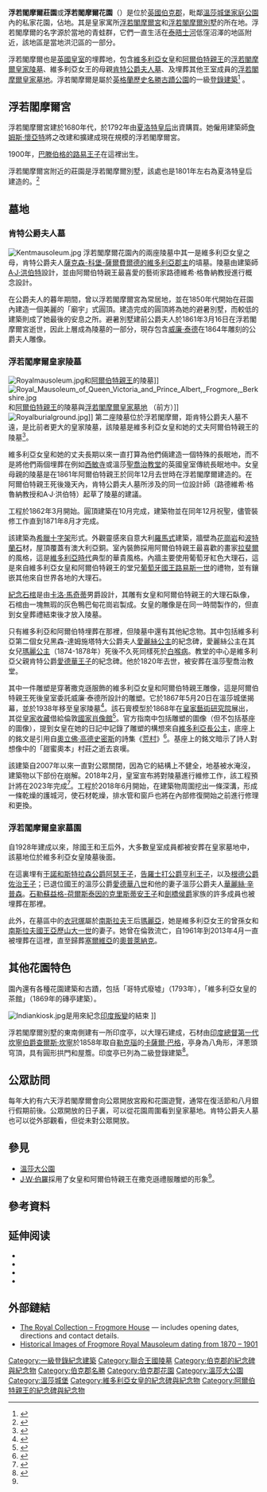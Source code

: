{{noteTA
|G1 = Country
|G2 = PP
|G3 = UK Places
|G4 = PoliticiansUK
|1=zh-hans:阿尔伯特亲王; zh-tw:阿爾伯特親王; zh-hk:亞厘畢親王;
|2=zh-cn:乔治;zh-tw:喬治;zh-hk:佐治;
}}
{{short description|Famous garden in England}}
{{Use dmy dates|date=September 2020}}
{{Infobox historic site
| name = 浮若閣摩爾
| native_name =
| native_language =
| image = Frogmore House, Garden Front, by Charles Wild, 1819 - royal coll 922118 257037 ORI 0 0.jpg
| image_size = 260
| caption = 查爾斯·懷爾德的19世紀初水彩畫，展示湖上的浮若閣摩爾宮。 
| alt = 橫跨湖景的大房子。樹在右邊。
| type = 花園
| locmapin = Berkshire
| coordinates = {{coord|51.4743|-0.5944|display=inline,title}}
| location = [[溫莎|溫莎]]
| area =
| built =
| restored_by = 
| architect =
| architecture =
| governing_body = [[英國皇家財產局|英國皇家財產局]]
| owner = [[伊麗莎白二世|伊麗莎白二世]]
| designation1 = National Register of Historic Parks and Gardens
| designation1_offname = 皇家地產，溫莎：浮若閣摩爾花園 
| designation1_date = 30-09-1987
| designation1_number = 1000587
| designation2 = Grade II*
| designation2_offname = 浮若閣摩爾花園裡湖邊的哥特式廢墟廟宇 
| designation2_date = 02-10-1975
| designation2_number = 1319305
| designation3 = Grade II
| designation3_offname = 浮若閣摩爾別墅東南側的亭
| designation3_date = 02-10-1975
| designation3_number =  1319306
| designation4 = Grade II
| designation4_offname = 從島上通往根德公爵夫人墓的橋樑 
| designation4_date = 02-10-1975
| designation4_number = 1319267
| designation5 = Grade II
| designation5_offname = 位於浮若閣摩爾地帶的浮若閣摩爾宮南側茶館 
| designation5_date = 02-10-1975
| designation5_number = 1117779
}}

'''浮若閣摩爾莊園'''或'''浮若閣摩爾花園'''（{{lang-en|Frogmore}}）是位於[[英國|英國]][[伯克郡|伯克郡]]，毗鄰[[溫莎城堡|溫莎城堡]][[家庭公園|家庭公園]]內的私家花園，佔地{{convert|130000|m2|acre}}。其是皇家寓所[[浮若閣摩爾宮|浮若閣摩爾宮]]和[[浮若閣摩爾別墅|浮若閣摩爾別墅]]的所在地。浮若閣摩爾的名字源於當地的青蛙群，它們一直生活在[[泰晤士河|泰晤士河]]低窪沼澤的地區附近，該地區是當地洪氾區的一部分。

浮若閣摩爾也是[[英國皇室|英國皇室]]的埋葬地，包含[[維多利亞女皇|維多利亞女皇]]和[[阿爾伯特親王|阿爾伯特親王]]的[[浮若閣摩爾皇家陵墓|浮若閣摩爾皇家陵墓]]、維多利亞女王的母親[[肯特公爵夫人墓|肯特公爵夫人墓]]、及埋葬其他王室成員的[[浮若閣摩爾皇家墓地|浮若閣摩爾皇家墓地]]。浮若閣摩爾是屬於[[英格蘭歷史名勝古蹟公園|英格蘭歷史名勝古蹟公園]]的一級[[登錄建築|登錄建築]]<ref name=NHLEGarden>{{NHLE|num=1000587|desc=The Royal Estate, Windsor: Frogmore Gardens|access-date=2017-09-06|mode=cs2}}</ref>
。

==浮若閣摩爾宮==
{{Main|浮若閣摩爾宮}}
浮若閣摩爾宮建於1680年代，於1792年由[[夏洛特皇后|夏洛特皇后]]出資購買。她僱用建築師[[詹姆斯·懷亞特|詹姆斯·懷亞特]]將之改建和擴建成現在規模的浮若閣摩爾宮。

1900年，[[第一代緬甸的蒙巴頓伯爵路易·蒙巴頓|巴滕伯格的路易王子]]在這裡出生。

浮若閣摩爾宮附近的莊園是浮若閣摩爾別墅，該處也是1801年左右為夏洛特皇后建造的。<ref>{{Cite web |url=https://www.rct.uk/collection/2100460/frogmore-cottage-windsor |title=Thomas Ingram (d. 1872) - Frogmore Cottage, Windsor |website=www.rct.uk |language=en |access-date=2018-11-24 |archive-date=2021-04-10 |archive-url=https://web.archive.org/web/20210410150716/https://www.rct.uk/collection/2100460/frogmore-cottage-windsor |dead-url=no }}</ref>

==墓地==

===肯特公爵夫人墓===
{{Main|肯特公爵夫人墓}}
[[Image:Kentmausoleum.jpg|thumb]]
浮若閣摩爾花園內的兩座陵墓中其一是維多利亞女皇之母，肯特公爵夫人[[維多利亞公主_(薩克森-科堡-薩爾費爾德)|薩克森-科堡-薩爾費爾德的維多利亞郡主]]的墳墓。陵墓由建築師[[A·J·洪伯特|A·J·洪伯特]]設計，並由阿爾伯特親王最喜愛的藝術家路德維希·格魯納教授進行概念設計。

在公爵夫人的暮年期間，曾以浮若閣摩爾宮為常居地，並在1850年代開始在莊園內建造一個美麗的「廟宇」式圓頂。建造完成的圓頂將為她的避暑別墅，而較低的建築則成了她最後的安息之所。避暑別墅建前公爵夫人於1861年3月16日在浮若閣摩爾宮逝世，因此上層成為陵墓的一部分，現存包含[[威廉·泰德|威廉·泰德]]在1864年雕刻的公爵夫人雕像。

===浮若閣摩爾皇家陵墓===
{{Main|浮若閣摩爾皇家陵墓}}
[[Image:Royalmausoleum.jpg|thumb]]和[[阿爾伯特親王|阿爾伯特親王]]的陵墓]]
[[File:Royal_Mausoleum_of_Queen_Victoria_and_Prince_Albert,_Frogmore,_Berkshire.jpg|thumb]]和[[阿爾伯特親王|阿爾伯特親王]]的陵墓與[[浮若閣摩爾皇家墓地|浮若閣摩爾皇家墓地]] （前方）]]
[[File:Royalburialground.jpg|thumb]]]]
第二座陵墓位於浮若閣摩爾，距肯特公爵夫人墓不遠，是比前者更大的皇家陵墓，該陵墓是維多利亞女皇和她的丈夫阿爾伯特親王的陵墓<ref>{{cite web| url=http://www.royal.gov.uk/TheRoyalResidences/Frogmore/History.aspx| title=History of Frogmore| publisher=The Official Website of the British Monarchy| access-date=2015-12-21| archive-date=2021-04-10| archive-url=https://web.archive.org/web/20210410092918/http://www.royal.gov.uk/TheRoyalResidences/Frogmore/History.aspx| dead-url=no}}</ref>。

維多利亞女皇和她的丈夫長期以來一直打算為他們倆建造一個特殊的長眠地​​，而不是將他們兩個埋葬在例如[[西敏寺|西敏寺]]或溫莎[[聖喬治教堂|聖喬治教堂]]的英國皇室傳統長眠地​​中。女皇母親的陵墓是在1861年阿爾伯特親王於同年12月去世時在浮若閣摩爾建造的。在阿爾伯特親王死後幾天內，肯特公爵夫人墓所涉及的同一位設計師（路德維希·格魯納教授和A·J·洪伯特）起草了陵墓的建議。

工程於1862年3月開始。圓頂建築在10月完成，建築物並在同年12月祝聖，儘管裝修工作直到1871年8月才完成。 

該建築為[[希臘十字架|希臘十字架]]形式。外觀靈感來自意大利[[羅馬式|羅馬式]]建築，牆壁為[[花崗岩|花崗岩]]和[[波特蘭石|波特蘭石]]材，屋頂覆蓋有澳大利亞銅。室內裝飾採用阿爾伯特親王最喜歡的畫家[[拉斐爾|拉斐爾]]的風格，這是[[維多利亞時代|維多利亞時代]]典型的華貴風格。內牆主要使用葡萄牙紅色大理石，這是來自維多利亞女皇和阿爾伯特親王的堂兄[[葡萄牙國王|葡萄牙國王]][[路易斯一世_(葡萄牙)|路易斯一世]]的禮物，並有鑲嵌其他來自世界各地的大理石。

[[喪葬藝術|紀念]][[石棺|石棺]]是由[[卡洛·馬奇蒂|卡洛·馬奇蒂]]男爵設計，其雕有女皇和阿爾伯特親王的大理石臥像，石棺由一塊無瑕的灰色鴨巴甸花崗岩製成。女皇的雕像是在同一時間製作的，但直到女皇葬禮結束後才放入陵墓。

只有維多利亞和阿爾伯特埋葬在那裡，但陵墓中還有其他紀念物。其中包括維多利亞第二個女兒黑森-達姆施塔特大公爵夫人[[愛麗絲公主_(英國)|愛麗絲公主]]的紀念碑，愛麗絲公主在其女兒[[瑪麗公主_(黑森和萊茵)|瑪麗公主]]（1874-1878年）死後不久死同樣死於[[白喉病|白喉病]]。教堂的中心是維多利亞父親肯特公爵[[愛德華王子_(肯特及斯特拉森公爵)|愛德華王子]]的紀念碑。他於1820年去世，被安葬在溫莎聖喬治教堂。

其中一件雕塑是穿著撒克遜服飾的維多利亞女皇和阿爾伯特親王雕像，這是阿爾伯特親王死後皇室委託威廉·泰德所設計的雕塑。它於1867年5月20日在溫莎城堡揭幕，並於1938年移至皇家陵墓<ref name="v.a.theed">{{Royal Collection|60778|Queen Victoria and Prince Albert|[[William_Theed|William Theed]]}}</ref>。該石膏模型於1868年在[[皇家藝術研究院|皇家藝術研究院]]展出，其從[[皇家收藏|皇家收藏]]借給倫敦[[國家肖像館|國家肖像館]]<ref>{{cite book| first1=Elisabeth| last1=Darby| first2=Nicola| last2=Smith| title=The Cult of the Prince Consort| pages=[https://archive.org/details/cultofprinceco00darb/page/13 13–14]| publisher=Yale University Press| location=New Haven| year=1983| isbn=978-0300030150| url-access=registration| url=https://archive.org/details/cultofprinceco00darb/page/13}}</ref>。官方指南中包括雕塑的圖像（但不包括基座的圖像），提到女皇在她的日記中記錄了雕塑的構想來自[[維多利亞長公主|維多利亞長公主]]，底座上的銘文是引用自[[奧立佛·高德史密斯|奧立佛·高德史密斯]]的詩集《[[荒村|荒村]]》<ref>{{cite book| title=Frogmore House and The Royal Mausoleum, an illustrated guidebook with details of the history and architecture| first=Jane| last=Roberts| date=2011-03-15| edition=revised| publisher=Royal Collection Publications| url=https://books.google.com/books?id=TcwERQAACAAJ&dq=Frogmore+House+and+The+Royal+Mausoleum&hl=en&sa=X&ved=0ahUKEwis3dzN_KnaAhUH0YMKHbPhCBYQ6AEIJzAA| isbn=978-1902163253| access-date=2021-04-10| archive-date=2021-04-11| archive-url=https://web.archive.org/web/20210411224914/https://books.google.com/books?id=TcwERQAACAAJ&dq=Frogmore+House+and+The+Royal+Mausoleum&hl=en&sa=X&ved=0ahUKEwis3dzN_KnaAhUH0YMKHbPhCBYQ6AEIJzAA| dead-url=no}}</ref>。基座上的銘文暗示了詩人對想像中的「甜蜜奧本」村莊之逝去哀嘆。 

該建築自2007年以來一直對公眾關閉，因為它的結構上不健全，地基被水淹沒，建築物以下部份在崩解。2018年2月，皇室宣布將對陵墓進行維修工作，該工程預計將在2023年完成<ref>{{cite news| url=https://www.thecrownchronicles.co.uk/history/queen-victorias-mausoleum-frogmore-reopen-visiting-public/| title=Queen Victoria's mausoleum at Frogmore to reopen for the visiting public| date=2018-02-13| work=The Crown Chronicles| first=Victoria| last=Howard| access-date=2018-04-07| archive-date=2021-03-01| archive-url=https://web.archive.org/web/20210301201216/https://thecrownchronicles.co.uk/history/queen-victorias-mausoleum-frogmore-reopen-visiting-public/| dead-url=no}}</ref>。工程於2018年6月開始，在建築物周圍挖出一條深溝，形成一條乾燥的護城河，使石材乾燥，排水管和窗戶也將在內部修復開始之前進行修理和更換。

===浮若閣摩爾皇家墓園===
{{Main|浮若閣摩爾皇家墓園}}
自1928年建成以來，除國王和王后外，大多數皇室成員都被安葬在皇家墓地中，該墓地位於維多利亞女皇陵墓後面。

在這裏埋有[[阿瑟王子_(干諾和斯特拉森公爵)|干諾和斯特拉森公爵阿瑟王子]]，[[亨利王子_(告羅士打公爵)|告羅士打公爵亨利王子]]，以及[[佐治王子_(根德公爵)|根德公爵佐治王子]]；已退位國王的溫莎公爵[[愛德華八世|愛德華八世]]和他的妻子溫莎公爵夫人[[華麗絲·辛普森|華麗絲·辛普森]]。[[克里斯蒂安王子_(石勒蘇益格-荷爾斯泰因)|石勒蘇益格-荷爾斯泰因的克里斯蒂安王子]]和[[劍橋侯爵|劍橋侯爵]]家族的許多成員也被埋葬在那裡。

此外，在墓區中的[[衣冠塚|衣冠塚]]屬於[[南斯拉夫王國|南斯拉夫]]王后[[羅馬尼亞的瑪麗亞_(1900-1961)|瑪麗亞]]，她是維多利亞女王的曾孫女和[[南斯拉夫國家元首列表|南斯拉夫國王]][[亞歷山大一世_(南斯拉夫)|亞歷山大一世]]的妻子。她曾在倫敦流亡，自1961年到2013年4月一直被埋葬在這裡，直至歸葬[[塞爾維亞|塞爾維亞]]的[[奧普萊納克|奧普萊納克]]。

==其他花園特色==
園內還有各種花園建築和古蹟，包括「哥特式廢墟」（1793年），「維多利亞女皇的茶館」（1869年的磚亭建築）。

[[Image:Indiankiosk.jpg|thumb]]是用來紀念[[印度1857年起義|印度叛變]]的結束 ]]

浮若閣摩爾別墅的東南側建有一所印度亭，以大理石建成，石材由[[印度總督|印度總督]][[第一代坎寧伯爵查爾斯·坎寧|第一代坎寧伯爵查爾斯·坎寧]]於1858年取自[[勒克瑙|勒克瑙]]的[[卡薩爾·巴格|卡薩爾·巴格]]，亭身為八角形，洋蔥頭穹頂，具有圓形拱門和屋簷。印度亭已列為二級登錄建築<ref name=NHLEKiosk>{{NHLE|num=1319306|desc=Kiosk to south-east of Cottage in Frogmore Grounds|access-date=2020-04-03|mode=cs2}}</ref>。

==公眾訪問==
每年大約有六天浮若閣摩爾會向公眾開放宮殿和花園遊覽，通常在復活節和八月銀行假期前後。公眾開放的日子裏，可以從花園周圍看到皇家墓地。肯特公爵夫人墓也可以從外部觀看，但從未對公眾開放。

==參見==
* [[溫莎大公園|溫莎大公園]]
* [[J·W·伯羅|J·W·伯羅]]採用了女皇和阿爾伯特親王在撒克遜禮服雕塑的形象<ref name="v.a.theed"/>。

==參考資料==
{{Reflist|30em}}

==延伸阅读==
* {{cite book
| last = St Aubyn
| first = Giles
| title = Queen Victoria: A Portrait
| year = 1991
| url = https://www.worldcat.org/title/queen-victoria-a-portrait/oclc/636229918?referer=br&ht=edition
| location = London
| publisher = Sinclair-Stevenson
| isbn = 978-1-856-19086-2
| ref = {{sfnRef|St Aubyn|1991}}
| access-date = 2021-05-22
| archive-date = 2021-07-01
| archive-url = https://web.archive.org/web/20210701053937/https://www.worldcat.org/title/queen-victoria-a-portrait/oclc/636229918?referer=br&ht=edition
| dead-url = no
}}
* {{cite book
 | last = Royal Collection Trust
 | title = Frogmore House and The Royal Mausoleum
 | year = 1997
 | location = London
 | publisher = Royal Collection
 | oclc = 57354259
 | url = https://www.worldcat.org/title/frogmore-house-and-the-royal-mausoleum/oclc/57354259?referer=br&ht=edition
 | ref = {{sfnRef|RCT|1997}}
 | access-date = 2021-05-22
 | archive-date = 2021-11-21
 | archive-url = https://web.archive.org/web/20211121071124/https://www.worldcat.org/title/frogmore-house-and-the-royal-mausoleum/oclc/57354259?referer=br&ht=edition
 | dead-url = no
 }}
* {{cite book
 |last1        = Tyack
 |first1       = Geoffrey
 |last2        = Bradley
 |first2       = Simon
 |last3        = Pevsner
 |first3       = Nikolaus
 |authorlink3  = Nikolaus Pevsner
 |title        = Berkshire
 |series       = The Buildings Of England
 |year         = 2010
 |url          = https://books.google.com/books?id=mD9IAQAAIAAJ&q=editions:d-X077ffdBwC
 |publisher    = Yale University Press
 |isbn         = 978-0-300-12662-4
 |ref          = {{sfnRef|Tyack|Bradley|Pevsner|2010}}
 |access-date  = 2021-05-22
 |archive-date = 2021-07-01
 |archive-url  = https://web.archive.org/web/20210701052734/https://books.google.com/books?id=mD9IAQAAIAAJ&q=editions%3Ad-X077ffdBwC
 |dead-url     = no
}}
* {{cite book
| last = Plumptre
| first = George
| title = Royal Gardens
| url = https://www.worldcat.org/title/royal-gardens/oclc/833434627?referer=br&ht=edition
| location = London
| publisher = [[William_Collins,_Sons|William Collins, Sons]]
| year = 1981
| isbn = 978-0-002-11871-2
| ref = {{sfnRef|Plumptre|1981}}
| access-date = 2021-05-22
| archive-date = 2021-07-01
| archive-url = https://web.archive.org/web/20210701052717/https://www.worldcat.org/title/royal-gardens/oclc/833434627?referer=br&ht=edition
| dead-url = no
}}

==外部鏈結==
* [http://www.royalcollection.org.uk/default.asp?action=article&ID=35 The Royal Collection – Frogmore House] {{Wayback|url=http://www.royalcollection.org.uk/default.asp?action=article&ID=35 |date=20120301065459 }} — includes opening dates, directions and contact details.
* [https://web.archive.org/web/20170922131146/http://viewfinder.english-heritage.org.uk/search/reference.aspx?uid=80591&index=0&mainQuery=Royal%20Mausoleum&searchType=all&form=home Historical Images of Frogmore Royal Mausoleum dating from 1870 – 1901]

[[Category:一級登錄紀念建築|Category:一級登錄紀念建築]]
[[Category:聯合王國陵墓|Category:聯合王國陵墓]]
[[Category:伯克郡的紀念碑與紀念物|Category:伯克郡的紀念碑與紀念物]]
[[Category:伯克郡名勝|Category:伯克郡名勝]]
[[Category:伯克郡花園|Category:伯克郡花園]]
[[Category:溫莎大公園|Category:溫莎大公園]]
[[Category:溫莎城堡|Category:溫莎城堡]]
[[Category:維多利亞女皇的紀念碑與紀念物|Category:維多利亞女皇的紀念碑與紀念物]]
[[Category:阿爾伯特親王的紀念碑與紀念物|Category:阿爾伯特親王的紀念碑與紀念物]]